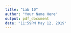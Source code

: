 ```yaml
---
title: "Lab 10"
author: "Your Name Here"
output: pdf_document
date: "11:59PM May 12, 2019"
---
```



